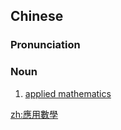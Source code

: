 {{also|应用数学}}
==Chinese==
{{zh-forms|s=应用数学|type=22}}

===Pronunciation===
{{zh-pron
|m=yìngyòng shùxué
|c=jing3 jung6 sou3 hok6
|cat=n
}}

===Noun===
{{zh-noun}}

# {{lb|zh|mathematics}} [[applied mathematics]]

[[zh:應用數學]]
